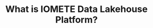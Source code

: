---
title: What is IOMETE Data Lakehouse Platform?
sidebar_label: What is IOMETE?
description: What is IOMETE Data Lakehouse Platform?
last_update:
  date: 01/30/2024
  author: Vusal Dadalov
---